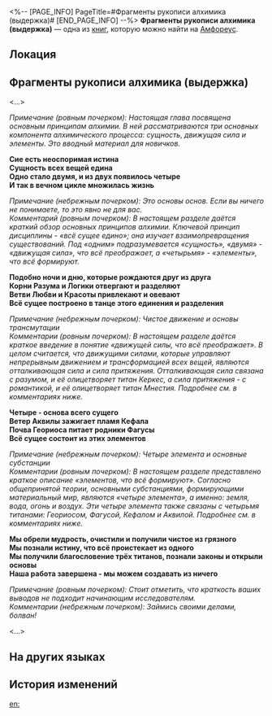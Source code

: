 <%-- [PAGE_INFO]
PageTitle=#Фрагменты рукописи алхимика (выдержка)#
[END_PAGE_INFO] --%>
{{Дополнить}}
{{Книга Инфобокс
|id           = 523
|Название     = 
|Изображение  = Предмет Книга Амфореус 2.png
|Мир          = Амфореус
|Томов        = 1
|Автор        = <!--нужно добавить-->
|Описание     = Обрывок древнего свитка с основными принципами алхимии конца золотого века.
|Том1         = {{tx}}
|Источник1    = {{tx|Отсутствует источник}}
|Персонажи    = 
|Фракции      = 
}}
'''Фрагменты рукописи алхимика (выдержка)''' — одна из [[Книги|книг]], которую можно найти на [[Амфореус]].

==Локация==
{{Отметка карты|<!--название карты-->|<!--id отметки-->}}

==Фрагменты рукописи алхимика (выдержка)==
<...>

''Примечание (ровным почерком): Настоящая глава посвящена основным принципам алхимии. В ней рассматриваются три основных компонента алхимического процесса: сущность, движущая сила и элементы. Это вводный материал для новичков.''

'''Сие есть неоспоримая истина'''<br />
'''Сущность всех вещей едина'''<br />
'''Одно стало двумя, и из двух появилось четыре'''<br />
'''И так в вечном цикле множилась жизнь'''

''Примечание (небрежным почерком): Это основы основ. Если вы ничего не понимаете, то это явно не для вас.''<br />
''Комментарий (ровным почерком): В настоящем разделе даётся краткий обзор основных принципов алхимии. Ключевой принцип дисциплины - «всё сущее едино»; она изучает взаимопревращения существований. Под «одним» подразумевается «сущность», «двумя» - «движущая сила», что всё преображает, а «четырьмя» - «элементы», что всё формируют.''

'''Подобно ночи и дню, которые рождаются друг из друга'''<br />
'''Корни Разума и Логики отвергают и разделяют'''<br />
'''Ветви Любви и Красоты привлекают и овевают'''<br />
'''Всё сущее построено в танце этого единения и разделения'''

''Примечание (небрежным почерком): Чистое движение и основы трансмутации''<br />
''Комментарии (ровным почерком): В настоящем разделе даётся краткое введение в понятие «движущей силы, что всё преображает». В целом считается, что движущими силами, которые управляют непрерывным движением и трансформацией всех вещей, являются отталкивающая сила и сила притяжения. Отталкивающая сила связана с разумом, и её олицетворяет титан Керкес, а сила притяжения - с романтикой, и её олицетворяет титан Мнестия. Подробнее см. в комментариях ниже.''

'''Четыре - основа всего сущего'''<br />
'''Ветер Аквилы зажигает пламя Кефала'''<br />
'''Почва Геориоса питает родники Фагусы'''<br />
'''Всё сущее состоит из этих элементов'''

''Примечание (небрежным почерком): Четыре элемента и основные субстанции''<br />
''Комментарии (ровным почерком): В настоящем разделе представлено краткое описание «элементов, что всё формируют». Согласно общепринятой теории, основными субстанциями, формирующими материальный мир, являются «четыре элемента», а именно: земля, вода, огонь и воздух. Эти четыре элемента также связаны с четырьмя титанами: Геориосом, Фагусой, Кефалом и Аквилой. Подробнее см. в комментариях ниже.''

'''Мы обрели мудрость, очистили и получили чистое из грязного'''<br />
'''Мы познали истину, что всё проистекает из одного'''<br />
'''Мы получили благословение трёх титанов, познали законы и открыли основы'''<br />
'''Наша работа завершена - мы можем создавать из ничего'''

''Примечание (ровным почерком): Стоит отметить, что краткость ваших выводов не подходит начинающим исследователям.''<br />
''Комментарии (небрежным почерком): Займись своими делами, болван!''

<...>

==На других языках==
{{На других языках
|en   = Fragmented Alchemy Notes (Excerpt)
|zhs  = 炼金手札残卷（节选）
|zht  = 鍊金手札殘卷（節選）
|ja   = 錬金術手帳の残編（抜粋）
|ko   = 연금술 수첩 잔권 (발췌)
|es   = Fragmento de notas alquímicas (extracto)
|fr   = Notes d'alchimie fragmentées (Extrait)
|ru   = Фрагменты рукописи алхимика (выдержка)
|th   = เศษหน้าบันทึกการเล่นแร่แปรธาตุ (บทคัดสรร)
|vi   = Mảnh Sách Ghi Chép Giả Kim (Trích Đoạn)
|de   = Alchemie-Handbuch (Auszüge)
|id   = Fragmen Catatan Alkimia (Kutipan)
|pt   = Notas Fragmentadas de Alquimia (Trecho)
}}

==История изменений==
{{История изменений|3.5}}

[[en:]]